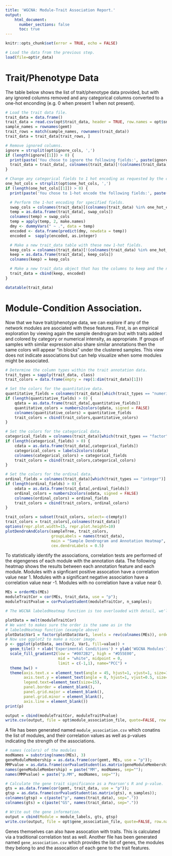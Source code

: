 ```yaml
---
title: 'WGCNA: Module-Trait Association Report.'
output:
    html_document:
      number_sections: false
      toc: true
---
```


```r
knitr::opts_chunk$set(error = TRUE, echo = FALSE)
```
```r
# Load the data from the previous step.
load(file=opt$r_data)
```
# Trait/Phenotype Data

The table below shows the list of trait/phenotype data provided, but with any ignored columns removed and any categorical columns converted to a one-hot enconding (e.g. 0 when present 1 when not present).

```r
# Load the trait data file.
trait_data = data.frame()
trait_data = read.csv(opt$trait_data, header = TRUE, row.names = opt$sname_col)
sample_names = rownames(gemt)
trait_rows = match(sample_names, rownames(trait_data))
trait_data = trait_data[trait_rows, ]

# Remove ignored columns.
ignore = strsplit(opt$ignore_cols, ',')
if (length(ignore[[1]]) > 0) {
  print(paste('You chose to ignore the following fields:', paste(ignore[[1]], collapse=", ")))
  trait_data = trait_data[, colnames(trait_data)[!(colnames(trait_data) %in% ignore[[1]])]]
}

# Change any categorical fields to 1 hot encoding as requested by the caller.
one_hot_cols = strsplit(opt$one_hot_cols, ',')
if (length(one_hot_cols[[1]]) > 0) {
  print(paste('You chose to 1-hot encode the following fields:', paste(one_hot_cols[[1]], collapse=", ")))

  # Perform the 1-hot encoding for specified fields.
  swap_cols = colnames(trait_data)[(colnames(trait_data) %in% one_hot_cols[[1]])]
  temp = as.data.frame(trait_data[, swap_cols])
  colnames(temp) = swap_cols
  temp = apply(temp, 2, make.names)
  dmy <- dummyVars(" ~ .", data = temp)
  encoded <- data.frame(predict(dmy, newdata = temp))
  encoded =  sapply(encoded, as.integer)

  # Make a new trait_data table with these new 1-hot fields.
  keep_cols = colnames(trait_data)[!(colnames(trait_data) %in% one_hot_cols[[1]])]
  keep = as.data.frame(trait_data[, keep_cols])
  colnames(keep) = keep_cols

  # Make a new trait_data object that has the columns to keep and the new 1-hot columns.
  trait_data = cbind(keep, encoded)
}

datatable(trait_data)
```
# Module-Condition Association.
Now that we have trait/phenotype data, we can explore if any of the network modules are asociated with these features. First, is an empirical exploration by viewing again the sample dendrogram but with traits added and colored by category or numerical intensity, as appropriate. If groups of samples with similar expression also share similar annotations then the same colors will appear "in blocks" under the clustered samples.  This view does not indicate associations but can help visualize when some modules might be associated.

```r

# Determine the column types within the trait annotation data.
trait_types = sapply(trait_data, class)
trait_colors = data.frame(empty = rep(1:dim(trait_data)[1]))

# Set the colors for the quantitative data.
quantitative_fields = colnames(trait_data)[which(trait_types == "numeric")]
if (length(quantitative_fields) > 0) {
    qdata = as.data.frame(trait_data[,quantitative_fields])
    quantitative_colors = numbers2colors(qdata, signed = FALSE)
    colnames(quantitative_colors) = quantitative_fields
    trait_colors = cbind(trait_colors,quantitative_colors)
}

# Set the colors for the categorical data.
categorical_fields = colnames(trait_data)[which(trait_types == "factor")]
if (length(categorical_fields) > 0) {
    cdata = as.data.frame(trait_data[,categorical_fields])
    categorical_colors = labels2colors(cdata)
    colnames(categorical_colors) = categorical_fields
    trait_colors = cbind(trait_colors,categorical_colors)
}

# Set the colors for the ordinal data.
ordinal_fields = colnames(trait_data)[which(trait_types == "integer")]
if (length(ordinal_fields) > 0) {
    odata = as.data.frame(trait_data[,ordinal_fields])
    ordinal_colors = numbers2colors(odata, signed = FALSE)
    colnames(ordinal_colors) = ordinal_fields
    trait_colors = cbind(trait_colors, ordinal_colors)
}

trait_colors = subset(trait_colors, select=-c(empty))
trait_colors = trait_colors[,colnames(trait_data)]
options(repr.plot.width=15, repr.plot.height=10)
plotDendroAndColors(sampleTree, trait_colors,
                    groupLabels = names(trait_data),
                    main = "Sample Dendrogram and Annotation Heatmap",
                    cex.dendroLabels = 0.5)

```

To statistically identify the associations, correlation tests are performed of the eigengenes of each module with the annotation data. The following heatmap shows the results between each annotation feature and each module.  Modules with a signficant positive assocation have a correlation value near 1. Modules with a significant negative association have a correlation value near -1.  Modules with no correlation have a value near 0.

```r
MEs = orderMEs(MEs)
moduleTraitCor = cor(MEs, trait_data, use = "p");
moduleTraitPvalue = corPvalueStudent(moduleTraitCor, n_samples);

# The WGCNA labeledHeatmap function is too overloaded with detail, we'll create a simpler plot.

plotData = melt(moduleTraitCor)
# We want to makes sure the order is the same as in the
# labeledHeatmap function (example above)
plotData$Var1 = factor(plotData$Var1, levels = rev(colnames(MEs)), ordered=TRUE)
# Now use ggplot2 to make a nicer image.
p <- ggplot(plotData, aes(Var2, Var1, fill=value)) +
  geom_tile() + xlab('Experimental Conditions') + ylab('WGCNA Modules') +
  scale_fill_gradient2(low = "#0072B2", high = "#D55E00",
                       mid = "white", midpoint = 0,
                       limit = c(-1,1), name="PCC") +
  theme_bw() +
  theme(axis.text.x = element_text(angle = 45, hjust=1, vjust=1, size=15),
        axis.text.y = element_text(angle = 0, hjust=1, vjust=0.5, size=15),
        legend.text=element_text(size=15),
        panel.border = element_blank(),
        panel.grid.major = element_blank(),
        panel.grid.minor = element_blank(),
        axis.line = element_blank())
print(p)
```

```r
output = cbind(moduleTraitCor, moduleTraitPvalue)
write.csv(output, file = opt$module_association_file, quote=FALSE, row.names=TRUE)
```
A file has been generated named `module_association.csv` which conatins the list of modules, and their correlation values as well as p-values indicating the strength of the associations.
```r
# names (colors) of the modules
modNames = substring(names(MEs), 3)
geneModuleMembership = as.data.frame(cor(gemt, MEs, use = "p"));
MMPvalue = as.data.frame(corPvalueStudent(as.matrix(geneModuleMembership), n_samples));
names(geneModuleMembership) = paste("MM", modNames, sep="");
names(MMPvalue) = paste("p.MM", modNames, sep="");

# Calculate the gene trait significance as a Pearson's R and p-value.
gts = as.data.frame(cor(gemt, trait_data, use = "p"));
gtsp = as.data.frame(corPvalueStudent(as.matrix(gts), n_samples));
colnames(gtsp) = c(paste("p", names(trait_data), sep="."))
colnames(gts) = c(paste("GS", names(trait_data), sep="."))

# Write out the gene information.
output = cbind(Module = module_labels, gts, gtsp)
write.csv(output, file = opt$gene_association_file, quote=FALSE, row.names=TRUE)

```
Genes themselves can also have assocation with traits. This is calculated via a traditional correlation test as well.  Another file has been generated named `gene_association.csv` which provides the list of genes, the modules they belong to and the assocaition of each gene to the trait features.
